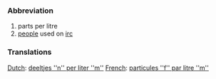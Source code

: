 ===Abbreviation===
# parts per litre
# [[people]] used on [[irc]]

===Translations===
[[Dutch]]: [[deeltjes ''n'' per liter ''m'']]
[[French]]: [[particules ''f'' par litre ''m'']]